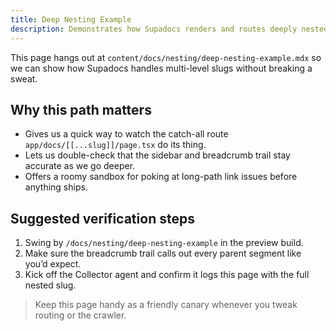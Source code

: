 ```yaml
---
title: Deep Nesting Example
description: Demonstrates how Supadocs renders and routes deeply nested documentation pages.
---
```


This page hangs out at `content/docs/nesting/deep-nesting-example.mdx` so we can show how Supadocs handles multi-level slugs without breaking a sweat.

## Why this path matters

- Gives us a quick way to watch the catch-all route `app/docs/[[...slug]]/page.tsx` do its thing.
- Lets us double-check that the sidebar and breadcrumb trail stay accurate as we go deeper.
- Offers a roomy sandbox for poking at long-path link issues before anything ships.

## Suggested verification steps

1. Swing by `/docs/nesting/deep-nesting-example` in the preview build.
2. Make sure the breadcrumb trail calls out every parent segment like you’d expect.
3. Kick off the Collector agent and confirm it logs this page with the full nested slug.

> Keep this page handy as a friendly canary whenever you tweak routing or the crawler.
